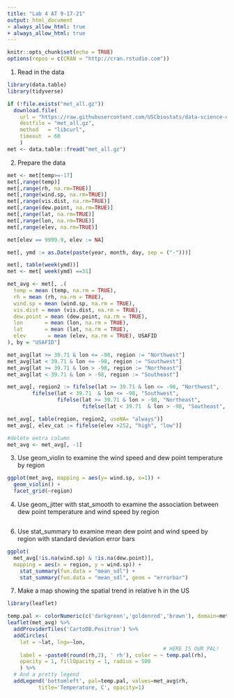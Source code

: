 ```yaml
---
title: "Lab 4 AT 9-17-21"
output: html_document
- always_allow_html: true 
+ always_allow_html: true
---
```


```r
knitr::opts_chunk$set(echo = TRUE)
options(repos = c(CRAN = "http://cran.rstudio.com"))
```

1. Read in the data 
```r
library(data.table)
library(tidyverse)
```


```r
if (!file.exists("met_all.gz"))
  download.file(
    url = "https://raw.githubusercontent.com/USCbiostats/data-science-data/master/02_met/met_all.gz",
    destfile = "met_all.gz",
    method   = "libcurl",
    timeout  = 60
    )
met <- data.table::fread("met_all.gz")
```

2. Prepare the data 

```r
met <- met[temp>=-17]
met[,range(temp)]
met[,range(rh, na.rm=TRUE)]
met[,range(wind.sp, na.rm=TRUE)]
met[,range(vis.dist, na.rm=TRUE)]
met[,range(dew.point, na.rm=TRUE)]
met[,range(lat, na.rm=TRUE)]
met[,range(lon, na.rm=TRUE)]
met[,range(elev, na.rm=TRUE)]

met[elev == 9999.9, elev := NA]

met[, ymd := as.Date(paste(year, month, day, sep = ("-")))]

met[, table(week(ymd))]
met <- met[ week(ymd) ==31]

met_avg <- met[, .(
  temp = mean (temp, na.rm = TRUE),
  rh = mean (rh, na.rm = TRUE),
  wind.sp = mean (wind.sp, na.rm = TRUE),
  vis.dist = mean (vis.dist, na.rm = TRUE),
  dew.point = mean (dew.point, na.rm = TRUE),
  lon       = mean (lon, na.rm = TRUE),     
  lat       = mean (lat, na.rm = TRUE),
  elev       = mean (elev, na.rm = TRUE), USAFID
), by = "USAFID"]

```

```r
met_avg[lat >= 39.71 & lon <= -98, region := "Northwest"]
met_avg[lat < 39.71 & lon <= -98, region := "Southwest"]
met_avg[lat >= 39.71 & lon > -98, region := "Northeast"]
met_avg[lat < 39.71 & lon > -98, region := "Southeast"]

met_avg[, region2 := fifelse(lat >= 39.71 & lon <= -98, "Northwest",
        fifelse(lat < 39.71  & lon <= -98, "Southwest",
                fifelse(lat >= 39.71 & lon > -98, "Northeast",
                        fifelse(lat < 39.71  & lon > -98, "Southeast", NA_character_))))]

met_avg[, table(region, region2, useNA= "always")]
met_avg[, elev_cat := fifelse(elev >252, "high", "low")]

#delete extra column
met_avg <- met_avg[, -1]
```

3. Use geom_violin to examine the wind speed and dew point temperature by region

```r
ggplot(met_avg, mapping = aes(y= wind.sp, x=1)) + 
  geom_violin() + 
  facet_grid(~region)
```
4. Use geom_jitter with stat_smooth to examine the association between dew point temperature and wind speed by region
```r

```


6. Use stat_summary to examine mean dew point and wind speed by region with standard deviation error bars
```r
ggplot(
  met_avg[!is.na(wind.sp) & !is.na(dew.point)], 
  mapping = aes(x = region, y = wind.sp)) + 
    stat_summary(fun.data = "mean_sdl") +
    stat_summary(fun.data = "mean_sdl", geom = "errorbar")
```
7. Make a map showing the spatial trend in relative h in the US

```r
library(leaflet)

temp.pal <- colorNumeric(c('darkgreen','goldenrod','brown'), domain=met_avg$rh)
leaflet(met_avg) %>%
  addProviderTiles('CartoDB.Positron') %>%
  addCircles(
    lat = ~lat, lng=~lon,
                                                  # HERE IS OUR PAL!
    label = ~paste0(round(rh,2), ' rh'), color = ~ temp.pal(rh),
    opacity = 1, fillOpacity = 1, radius = 500
    ) %>%
  # And a pretty legend
  addLegend('bottomleft', pal=temp.pal, values=met_avg$rh,
          title='Temperature, C', opacity=1)
```

